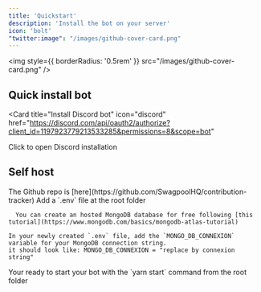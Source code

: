 ```yaml
---
title: 'Quickstart'
description: 'Install the bot on your server'
icon: 'bolt'
"twitter:image": "/images/github-cover-card.png"
---
```


<img
  style={{ borderRadius: '0.5rem' }}
  src="/images/github-cover-card.png"
/>

## Quick install bot

<Card
  title="Install Discord bot"
  icon="discord"
  href="https://discord.com/api/oauth2/authorize?client_id=1197923779213533285&permissions=8&scope=bot"
>
  Click to open Discord installation
</Card>

## Self host

<Steps>
  <Step title="Clone repo">
    The Github repo is [here](https://github.com/SwagpoolHQ/contribution-tracker)
  </Step>
  <Step title="Setup .env">
    Add a `.env` file at the root folder
  </Step>
  <Step title="Setup your MongoDB credentials">
    
      You can create an hosted MongoDB database for free following [this tutorial](https://www.mongodb.com/basics/mongodb-atlas-tutorial)
    
    In your newly created `.env` file, add the `MONGO_DB_CONNEXION` variable for your MongoDB connection string.
    it should look like: MONGO_DB_CONNEXION = "replace by connexion string"
  </Step>
  
  <Step title="Start your bot">
    Your ready to start your bot with the `yarn start` command from the root folder
  </Step>
</Steps>










